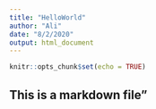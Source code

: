 ```yaml
---
title: "HelloWorld"
author: "Ali"
date: "8/2/2020"
output: html_document
---
```


```r
knitr::opts_chunk$set(echo = TRUE)
```

## This is a markdown file"
